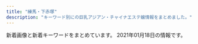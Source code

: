 ```yaml
---
title: "練馬・下赤塚"
description: "キーワード別にの巨乳アジアン・チャイナエステ嬢情報をまとめました。"
---
```


新着画像と新着キーワードをまとめています。
2021年01月18日の情報です。

<DmmAffiliateIns />
<KeywordTable
  shops={
    [
    {
        "station": "\u7df4\u99ac\u99c5\u5357\u53e3",
        "name": "\u3072\u307e\u308f\u308a",
        "url": "http://himawari.est-u.com/",
        "keywords": {
            "C": 7
        },
        "img_links": [
            "http://himawari.est-u.com/images/index_08.jpg",
            "http://himawari.est-u.com/staff/miyuki.jpg",
            "http://himawari.est-u.com/images/therpist.jpg",
            "http://himawari.est-u.com/staff/izumi.jpg",
            "http://himawari.est-u.com/images/index_02.jpg",
            "http://himawari.est-u.com/images/a1.jpg",
            "http://himawari.est-u.com/staff/yuki.jpg",
            "http://himawari.est-u.com/images/index_04.jpg",
            "http://himawari.est-u.com/images/index2_08.jpg",
            "http://himawari.est-u.com/images/a2.jpg",
            "http://himawari.est-u.com/images/index_10.jpg",
            "http://himawari.est-u.com/staff/sakura.jpg",
            "http://himawari.est-u.com/staff/umi.jpg",
            "http://himawari.est-u.com/staff/asuka.jpg",
            "http://himawari.est-u.com/staff/nami.jpg",
            "http://himawari.est-u.com/staff/eri.jpg",
            "http://himawari.est-u.com/images/down.jpg"
        ]
    },
    {
        "img_links": [
            "http://c-sakura.work/images/sisu.png",
            "http://c-sakura.work/images/3.jpg",
            "http://c-sakura.work/img/yuri1.jpg",
            "http://c-sakura.work/images/mobile.jpg",
            "http://c-sakura.work/images/news.png",
            "http://c-sakura.work/images/1.jpg",
            "http://c-sakura.work/images/info.png",
            "http://c-sakura.work/img/yuyu1.jpg",
            "http://c-sakura.work/images/interior_t.jpg",
            "http://c-sakura.work/images/2.jpg",
            "http://c-sakura.work/images/staff_t.jpg",
            "http://c-sakura.work/images/int2.png",
            "http://c-sakura.work/images/int1.png",
            "http://c-sakura.work/img/ami1.jpg",
            "http://c-sakura.work/images/head.jpg",
            "http://c-sakura.work/images/tel.jpg",
            "http://c-sakura.work/images/sys1.png"
        ],
        "name": "\u9577\u4e45*\u3061\u3087\u3046\u304d\u3085\u3046",
        "station": "\u4e0b\u8d64\u585a\u99c5\u5317\u53e3",
        "url": "http://c-sakura.work/",
        "keywords": {}
    },
    {
        "station": "\u7df4\u99ac\u99c5\u5357\u53e3",
        "url": "http://www.nerima-rose.com/",
        "img_links": [
            "http://www.nerima-rose.com/images/index-rosa_04.jpg",
            "http://www.nerima-rose.com/images/rosa-sys_04.jpg",
            "http://www.nerima-rose.com/images/rosa-pindao_07.jpg",
            "http://www.nerima-rose.com/images/aroma/r1.jpg",
            "http://www.nerima-rose.com/images/aroma/r3.jpg",
            "http://www.nerima-rose.com/images/rosa-sys_09a.jpg",
            "http://www.nerima-rose.com/cgi-bin/topics/img/16-1.jpg",
            "http://www.nerima-rose.com/images/images/sys2018_06.jpg",
            "http://www.nerima-rose.com/images/staff/17/2/kina.jpg",
            "http://www.nerima-rose.com/images/staff/16/misaki2.jpg",
            "http://www.nerima-rose.com/images/shop/4/s1.jpg",
            "http://www.nerima-rose.com/images/shop/11.jpg",
            "http://www.nerima-rose.com/images/staff/17/2/nana.png",
            "http://www.nerima-rose.com/images/staff/16/kaori2.jpg",
            "http://www.nerima-rose.com/images/index-rosa_02.jpg",
            "http://www.nerima-rose.com/images/shop/h1.jpg",
            "http://www.nerima-rose.com/images/nav/nav-acc.jpg",
            "http://www.nerima-rose.com/images/sys3.jpg",
            "http://www.nerima-rose.com/images/aroma/r2.jpg",
            "http://www.nerima-rose.com/images/staff/17/riri.jpg",
            "http://www.nerima-rose.com/images/staff/16/aya2.jpg",
            "http://www.nerima-rose.com/images/images/sys2018_03.jpg",
            "http://www.nerima-rose.com/images/nav/nav-rec.jpg",
            "http://www.nerima-rose.com/images/shop/3/sh1.jpg",
            "http://www.nerima-rose.com/images/rosa-pindao_09.jpg",
            "http://www.nerima-rose.com/images/staff/17/2/ena.jpg",
            "http://www.nerima-rose.com/images/index-rosa_09.jpg"
        ],
        "name": "ROSE",
        "keywords": {
            "C": 8
        }
    },
    {
        "keywords": {
            "D": 20,
            "85": 10,
            "86": 10,
            "C": 11
        },
        "url": "https://kachofugetsu.ests.jp/",
        "img_links": [
            "https://kachofugetsu.ests.jp/images/top.jpg",
            "https://kachofugetsu.ests.jp/photos/sites/18/2021/01/2021011210015951.jpg",
            "https://kachofugetsu.ests.jp/images/footer.jpg",
            "https://kachofugetsu.ests.jp/images/link_nav01.jpg",
            "https://kachofugetsu.ests.jp/photos/sites/18/2021/01/2021011210020045.jpg",
            "https://kachofugetsu.ests.jp/photos/sites/18/2021/01/2021011210020128.jpg",
            "https://kachofugetsu.ests.jp/images/tit_news.png",
            "https://kachofugetsu.ests.jp/images/link_nav06.jpg",
            "https://kachofugetsu.ests.jp/photos/sites/18/2021/01/2021011210015989.jpg",
            "https://kachofugetsu.ests.jp/images/tit_staff.jpg",
            "https://kachofugetsu.ests.jp/images/link_nav02.jpg",
            "https://kachofugetsu.ests.jp/images/room2.jpg",
            "https://kachofugetsu.ests.jp/images/link_nav03.jpg",
            "https://kachofugetsu.ests.jp/images/link_nav04.jpg",
            "https://kachofugetsu.ests.jp/images/room4.jpg",
            "https://kachofugetsu.ests.jp/images/link_nav05.jpg",
            "https://kachofugetsu.ests.jp/images/room3.jpg",
            "https://kachofugetsu.ests.jp/images/room1.jpg"
        ],
        "name": "\u82b1\u9ce5\u98a8\u6708",
        "station": "\u6210\u5897\u99c5"
    },
    {
        "img_links": [
            "http://www.es-kou.link/images/b1.jpg",
            "http://www.es-kou.link/images/1.jpg",
            "http://www.es-kou.link/images/2.jpg",
            "http://www.es-kou.link/images/sys1.jpg",
            "http://www.es-kou.link/images/head.jpg",
            "http://www.es-kou.link/images/mobile.jpg",
            "http://www.es-kou.link/images/interior_t.jpg",
            "http://www.es-kou.link/images/b2.jpg",
            "http://www.es-kou.link/img/mimi1.jpg",
            "http://www.es-kou.link/images/staff_t.jpg",
            "http://www.es-kou.link/images/3.jpg",
            "http://www.es-kou.link/images/sys3.png",
            "http://www.es-kou.link/images/sys2.jpg",
            "http://www.es-kou.link/img/satomi1.jpg",
            "http://www.es-kou.link/images/int1.png",
            "http://www.es-kou.link/images/news.jpg",
            "http://www.es-kou.link/images/int2.png",
            "http://www.es-kou.link/images/s1.png",
            "http://www.es-kou.link/images/info.png",
            "http://www.es-kou.link/img/nana1.jpg"
        ],
        "name": "\u7d05\u6708",
        "station": "\u4e0b\u8d64\u585a\u99c5\u5317\u53e3",
        "url": "http://www.es-kou.link/",
        "keywords": {}
    },
    {
        "url": "http://www.sugatabi.mesthe.com/",
        "keywords": {
            "85": 1,
            "84": 1,
            "87": 4,
            "D": 7,
            "C": 2,
            "86": 3
        },
        "station": "\u3068\u304d\u308f\u53f0\u99c5\u5357\u53e3",
        "img_links": [
            "http://www.sugatabi.mesthe.com/files/004-02.jpg",
            "http://www.sugatabi.mesthe.com/files/009-02.jpg",
            "http://www.sugatabi.mesthe.com/images/bj3.png",
            "http://www.sugatabi.mesthe.com/files/009.jpg",
            "http://www.sugatabi.mesthe.com/files/001.jpg",
            "http://www.sugatabi.mesthe.com/files/002.jpg",
            "http://www.sugatabi.mesthe.com/images/girl-z1.jpg",
            "http://www.sugatabi.mesthe.com/images/shop/shop04.jpg",
            "http://www.sugatabi.mesthe.com/files/001-02.jpg",
            "http://www.sugatabi.mesthe.com/files/004.jpg",
            "http://www.sugatabi.mesthe.com/images/shop/shop03.jpg",
            "http://www.sugatabi.mesthe.com/images/staff_line.png",
            "http://www.sugatabi.mesthe.com/files/005-02.jpg",
            "http://www.sugatabi.mesthe.com/images/mobile.jpg",
            "http://www.sugatabi.mesthe.com/files/002-02.jpg",
            "http://www.sugatabi.mesthe.com/images/link_line.png",
            "http://www.sugatabi.mesthe.com/images/shop/shop02.jpg",
            "http://www.sugatabi.mesthe.com/files/006-02.jpg",
            "http://www.sugatabi.mesthe.com/images/top_sche.png",
            "http://www.sugatabi.mesthe.com/images/shop/shop01.jpg",
            "http://www.sugatabi.mesthe.com/files/010-02.jpg",
            "http://www.sugatabi.mesthe.com/files/003.jpg",
            "http://www.sugatabi.mesthe.com/images/top.jpg",
            "http://www.sugatabi.mesthe.com/files/005.jpg",
            "http://www.sugatabi.mesthe.com/images/girl-z2.jpg",
            "http://www.sugatabi.mesthe.com/files/006.jpg",
            "http://www.sugatabi.mesthe.com/files/008.jpg",
            "http://www.sugatabi.mesthe.com/files/003-02.jpg",
            "http://www.sugatabi.mesthe.com/files/008-02.jpg",
            "http://www.sugatabi.mesthe.com/files/010.jpg"
        ],
        "name": "\u59ff\u7f8e"
    },
    {
        "name": "\u6696\u5fc3",
        "url": "http://www.hi-msg.com/dansin/",
        "station": "\u3068\u304d\u308f\u53f0\u99c5\u5357\u53e3",
        "img_links": [
            "http://www.hi-msg.com/dansin/images/p-5.jpg",
            "http://www.hi-msg.com/dansin/images/p-4.jpg",
            "http://www.hi-msg.com/dansin/images/p-1.jpg",
            "http://www.hi-msg.com/dansin/images/p-7.jpg",
            "http://www.hi-msg.com/dansin/images/s_pick.jpg",
            "http://www.hi-msg.com/dansin/images/s_news.jpg",
            "http://www.hi-msg.com/dansin/images/s_face.jpg",
            "http://www.hi-msg.com/dansin/images/end1.jpg",
            "http://www.hi-msg.com/dansin/images/p-2-1.jpg",
            "http://www.hi-msg.com/dansin/images/1.jpg",
            "http://www.hi-msg.com/dansin/images/p-4-1.jpg",
            "http://www.hi-msg.com/dansin/images/nav.jpg",
            "http://www.hi-msg.com/dansin/images/s_info.jpg",
            "http://www.hi-msg.com/dansin/images/p-6-1.jpg",
            "http://www.hi-msg.com/dansin/images/p-8.jpg",
            "http://www.hi-msg.com/dansin/images/p-2.jpg",
            "http://www.hi-msg.com/dansin/images/mobile.jpg",
            "http://www.hi-msg.com/dansin/images/p-1-1.jpg",
            "http://www.hi-msg.com/dansin/images/p-6.jpg",
            "http://www.hi-msg.com/dansin/images/top.jpg",
            "http://www.hi-msg.com/dansin/images/p-5-1.jpg",
            "http://www.hi-msg.com/dansin/images/top1.jpg"
        ],
        "keywords": {}
    },
    {
        "url": "http://mannmaru.xyz/",
        "station": "\u6210\u5897\u99c5\u5317\u53e3",
        "img_links": [
            "http://mannmaru.xyz/uploads/201020/1-2010200TG3423.jpg",
            "http://mannmaru.xyz/style/images/room1.jpg",
            "http://mannmaru.xyz/style/images/girl-z2.jpg",
            "http://mannmaru.xyz/uploads/201111/1-201111132535H6.jpg",
            "http://mannmaru.xyz/uploads/201130/1-20113009352G24.jpg",
            "http://mannmaru.xyz/style/images/top.png",
            "http://mannmaru.xyz/uploads/201028/1-20102Q24R2Y7.jpg",
            "http://mannmaru.xyz/uploads/201106/1-201106163411121.jpg",
            "http://mannmaru.xyz/uploads/201028/1-20102Q24PXb.jpg",
            "http://mannmaru.xyz/uploads/201214/1-201214140544N0.jpg",
            "http://mannmaru.xyz/uploads/201112/1-2011120U33N31.jpg",
            "http://mannmaru.xyz/uploads/201111/1-2011111325441M.jpg",
            "http://mannmaru.xyz/uploads/210118/1-21011P9140L03.jpg",
            "http://mannmaru.xyz/uploads/201006/1-201006104306102.jpg",
            "http://mannmaru.xyz/uploads/210118/1-21011P913545J.jpg",
            "http://mannmaru.xyz/uploads/201020/1-2010200T649248.jpg",
            "http://mannmaru.xyz/style/images/girl-z1.jpg",
            "http://mannmaru.xyz/uploads/201130/1-20113009355I62.jpg",
            "http://mannmaru.xyz/style/images/staff_line.png",
            "http://mannmaru.xyz/uploads/201020/1-2010200TF4347.jpg",
            "http://mannmaru.xyz/uploads/201212/1-201212152243942.jpg",
            "http://mannmaru.xyz/plus/images/room5.jpg",
            "http://mannmaru.xyz/style/images/mobile.jpg",
            "http://mannmaru.xyz/uploads/200930/1-200930092325118.jpg",
            "http://mannmaru.xyz/uploads/201214/1-201214140532633.jpg",
            "http://mannmaru.xyz/uploads/201106/1-201106163420503.jpg",
            "http://mannmaru.xyz/uploads/201026/1-201026095440P8.jpg",
            "http://mannmaru.xyz/uploads/201028/1-20102Q24S0942.jpg",
            "http://mannmaru.xyz/uploads/200908/1-200ZQ304213L.jpg",
            "http://mannmaru.xyz/style/images/room2.jpg",
            "http://mannmaru.xyz/style/images/room4.jpg",
            "http://mannmaru.xyz/uploads/200930/1-20093009233O42.jpg",
            "http://mannmaru.xyz/uploads/210115/1-2101151H414522.jpg",
            "http://mannmaru.xyz/uploads/201214/1-2012141405532C.jpg",
            "http://mannmaru.xyz/uploads/201130/1-20113009354V96.jpg",
            "http://mannmaru.xyz/uploads/201111/1-201111132553140.jpg",
            "http://mannmaru.xyz/uploads/201006/1-201006104323245.jpg",
            "http://mannmaru.xyz/style/images/end.jpg",
            "http://mannmaru.xyz/uploads/210118/1-21011P91210456.jpg",
            "http://mannmaru.xyz/uploads/210105/1-210105124QM16.jpg",
            "http://mannmaru.xyz/uploads/201112/1-2011120U259211.jpg",
            "http://mannmaru.xyz/uploads/201106/1-2011061633492c.jpg",
            "http://mannmaru.xyz/uploads/200908/1-200ZQ30412239.jpg",
            "http://mannmaru.xyz/uploads/210105/1-210105124S0643.jpg",
            "http://mannmaru.xyz/uploads/201226/1-20122616061Aa.jpg",
            "http://mannmaru.xyz/uploads/200829/1-200R913195W14.jpg",
            "http://mannmaru.xyz/uploads/210105/1-210105124T2148.jpg",
            "http://mannmaru.xyz/style/images/dt.jpg",
            "http://mannmaru.xyz/uploads/200808/1-200PQ35300X8.jpg",
            "http://mannmaru.xyz/uploads/200912/1-200912152551K9.jpg",
            "http://mannmaru.xyz/style/images/room3.jpg",
            "http://mannmaru.xyz/uploads/201112/1-2011120U32Q21.jpg",
            "http://mannmaru.xyz/style/images/bj3.png",
            "http://mannmaru.xyz/uploads/201006/1-201006104331a4.jpg",
            "http://mannmaru.xyz/uploads/200908/1-200ZQ30400545.jpg",
            "http://mannmaru.xyz/uploads/201010/1-2010101A4532c.jpg",
            "http://mannmaru.xyz/uploads/200930/1-200930092346129.jpg"
        ],
        "name": "\u5348\u5f8c\u306e\u591c",
        "keywords": {
            "94": 1,
            "88": 1,
            "C": 26,
            "86": 18,
            "G": 1,
            "D": 18,
            "E": 1
        }
    },
    {
        "station": "\u7df4\u99ac\u99c5",
        "img_links": [
            "http://amaen.rankuens.com/css/staff/naiyo02.png",
            "http://amaen.rankuens.com/css/staff/naiyo01.png",
            "http://amaen.rankuens.com/css/left.png",
            "http://amaen.rankuens.com/css/nav/nav06.png",
            "http://amaen.rankuens.com/css/nav/nav05.png",
            "http://amaen.rankuens.com/css/staff/staff-03.jpg",
            "http://amaen.rankuens.com/css/staff/staff-001.jpg",
            "http://amaen.rankuens.com/css/top01.jpg",
            "http://amaen.rankuens.com/css/head.jpg",
            "http://amaen.rankuens.com/css/nav/nav04.png",
            "http://amaen.rankuens.com/css/nav/nav02.png",
            "http://amaen.rankuens.com/css/staff/staff-04.jpg",
            "http://amaen.rankuens.com/css/top04.jpg",
            "http://amaen.rankuens.com/css/nav/nav03.png",
            "http://amaen.rankuens.com/css/staff/staff-002.jpg",
            "http://amaen.rankuens.com/css/nav/nav01.png",
            "http://amaen.rankuens.com/css/right.png",
            "http://amaen.rankuens.com/css/top02.jpg"
        ],
        "name": "\u7518\u3048\u3093\u574a",
        "keywords": {
            "89": 3,
            "D": 1,
            "87": 1,
            "C": 1
        },
        "url": "http://amaen.rankuens.com/"
    },
    {
        "station": "\u7df4\u99ac\u99c5\u5317\u53e3",
        "name": "\u6708\u306e\u604b",
        "keywords": {
            "C": 7
        },
        "url": "http://moonlove.est-u.com/",
        "img_links": [
            "http://moonlove.est-u.com/images/index_14.jpg",
            "http://moonlove.est-u.com/images/index_04.jpg",
            "http://moonlove.est-u.com/images/s3.jpg",
            "http://moonlove.est-u.com/staff/ayumi.jpg",
            "http://moonlove.est-u.com/images/s4.jpg",
            "http://moonlove.est-u.com/images/index1_06.jpg",
            "http://moonlove.est-u.com/images/index_08.jpg",
            "http://moonlove.est-u.com/images/index_05.jpg",
            "http://moonlove.est-u.com/images/index_17.jpg",
            "http://moonlove.est-u.com/images/index_19.jpg",
            "http://moonlove.est-u.com/images/index_15.jpg",
            "http://moonlove.est-u.com/images/s8.jpg",
            "http://moonlove.est-u.com/images/s5.jpg",
            "http://moonlove.est-u.com/staff/nami.jpg",
            "http://moonlove.est-u.com/staff/kaori.jpg",
            "http://moonlove.est-u.com/images/index_07.jpg",
            "http://moonlove.est-u.com/images/index2_06.jpg",
            "http://moonlove.est-u.com/images/staff_09.jpg",
            "http://moonlove.est-u.com/staff/sakura.jpg",
            "http://moonlove.est-u.com/images/index_10.jpg",
            "http://moonlove.est-u.com/images/index_12.jpg",
            "http://moonlove.est-u.com/images/icon_000.jpg",
            "http://moonlove.est-u.com/images/index3_06.jpg",
            "http://moonlove.est-u.com/images/index_13.jpg",
            "http://moonlove.est-u.com/images/s6.jpg",
            "http://moonlove.est-u.com/images/index_02.jpg",
            "http://moonlove.est-u.com/images/index_16.jpg",
            "http://moonlove.est-u.com/staff/miki.jpg",
            "http://moonlove.est-u.com/images/s1.jpg"
        ]
    },
    {
        "name": "\u30b9\u30a6\u30a3\u30fc\u30c8",
        "station": "\u4e2d\u6751\u6a4b\u99c5\u5357\u53e3",
        "url": "http://www.es-yas.click/",
        "keywords": {},
        "img_links": [
            "http://www.es-yas.click/images/1.jpg",
            "http://www.es-yas.click/images/int2.png",
            "http://www.es-yas.click/images/int1.png",
            "http://www.es-yas.click/images/s1.png",
            "http://www.es-yas.click/images/mobile.jpg",
            "http://www.es-yas.click/images/sys2.png",
            "http://www.es-yas.click/img/sayuri1.jpg",
            "http://www.es-yas.click/images/tel.jpg",
            "http://www.es-yas.click/img/risa1.jpg",
            "http://www.es-yas.click/img/aya1.jpg",
            "http://www.es-yas.click/images/2.jpg",
            "http://www.es-yas.click/images/3.jpg",
            "http://www.es-yas.click/images/ac1.png",
            "http://www.es-yas.click/images/news.jpg",
            "http://www.es-yas.click/images/newface.png",
            "http://www.es-yas.click/images/interior_t.jpg",
            "http://www.es-yas.click/images/sirase.jpg",
            "http://www.es-yas.click/images/info.png",
            "http://www.es-yas.click/images/staff_t.jpg",
            "http://www.es-yas.click/images/sys1.png",
            "http://www.es-yas.click/images/head.jpg"
        ]
    },
    {
        "station": "\u8981\u753a\u99c55\u756a\u51fa\u53e3",
        "img_links": [
            "http://midori-massage.work/img/ss48.jpg",
            "http://midori-massage.work/img/ss19.jpg",
            "http://midori-massage.work/img/ss44.jpg",
            "http://midori-massage.work/img/ss47.jpg",
            "http://midori-massage.work/img/ss14.jpg",
            "http://midori-massage.work/img/ss7.jpg",
            "http://midori-massage.work/img/a1.jpg",
            "http://midori-massage.work/img/ss55.jpg",
            "http://midori-massage.work/img/ss37.jpg",
            "http://midori-massage.work/img/ss5.jpg",
            "http://midori-massage.work/img/s50.png",
            "http://midori-massage.work/img/ss8.jpg",
            "http://midori-massage.work/img/s49.png",
            "http://midori-massage.work/img/ss28.jpg",
            "http://midori-massage.work/img/s55.png",
            "http://midori-massage.work/img/st57.jpg",
            "http://midori-massage.work/img/ss36.jpg",
            "http://midori-massage.work/img/ss41.jpg",
            "http://midori-massage.work/img/mo.png",
            "http://midori-massage.work/img/st49.jpg",
            "http://midori-massage.work/img/ss9.jpg",
            "http://midori-massage.work/img/ss16.jpg",
            "http://midori-massage.work/img/ss49.jpg",
            "http://midori-massage.work/img/ss46.jpg",
            "http://midori-massage.work/img/ss21.jpg",
            "http://midori-massage.work/img/ss18.jpg",
            "http://midori-massage.work/img/ss1.jpg",
            "http://midori-massage.work/img/ss50.jpg",
            "http://midori-massage.work/img/fla-2.jpg",
            "http://midori-massage.work/img/st56.jpg",
            "http://midori-massage.work/img/ss2.jpg",
            "http://midori-massage.work/img/s53.png",
            "http://midori-massage.work/img/st54.jpg",
            "http://midori-massage.work/img/ss54.jpg",
            "http://midori-massage.work/img/st50.jpg",
            "http://midori-massage.work/img/st55.jpg",
            "http://midori-massage.work/img/st47.jpg",
            "http://midori-massage.work/img/ss34.jpg",
            "http://midori-massage.work/img/ss30.jpg",
            "http://midori-massage.work/img/ss57.jpg",
            "http://midori-massage.work/img/s47.png",
            "http://midori-massage.work/img/ss38.jpg",
            "http://midori-massage.work/img/ss31.jpg",
            "http://midori-massage.work/img/ss33.jpg",
            "http://midori-massage.work/img/s52.png",
            "http://midori-massage.work/img/ss13.jpg",
            "http://midori-massage.work/img/ss15.jpg",
            "http://midori-massage.work/img/st53.jpg",
            "http://midori-massage.work/img/a2.jpg",
            "http://midori-massage.work/img/ss20.jpg",
            "http://midori-massage.work/img/ss22.jpg",
            "http://midori-massage.work/img/st52.jpg",
            "http://midori-massage.work/img/ss40.jpg",
            "http://midori-massage.work/img/ss24.jpg",
            "http://midori-massage.work/img/s56.png",
            "http://midori-massage.work/img/ss10.jpg",
            "http://midori-massage.work/img/ss53.jpg",
            "http://midori-massage.work/img/ss6.jpg",
            "http://midori-massage.work/img/ss29.jpg",
            "http://midori-massage.work/img/ss32.jpg",
            "http://midori-massage.work/img/ss42.jpg",
            "http://midori-massage.work/img/s54.png",
            "http://midori-massage.work/img/ss52.jpg",
            "http://midori-massage.work/img/ss39.jpg",
            "http://midori-massage.work/img/st056.jpg",
            "http://midori-massage.work/img/ss25.jpg",
            "http://midori-massage.work/img/ss4.jpg",
            "http://midori-massage.work/img/ss3.jpg",
            "http://midori-massage.work/img/a3.jpg",
            "http://midori-massage.work/img/ss45.jpg",
            "http://midori-massage.work/img/ss12.jpg",
            "http://midori-massage.work/img/ss35.jpg",
            "http://midori-massage.work/img/ss56.jpg",
            "http://midori-massage.work/img/ss17.jpg",
            "http://midori-massage.work/img/ss26.jpg",
            "http://midori-massage.work/img/s57.png",
            "http://midori-massage.work/img/ss23.jpg",
            "http://midori-massage.work/img/ss51.jpg",
            "http://midori-massage.work/img/botton.jpg",
            "http://midori-massage.work/img/ss43.jpg",
            "http://midori-massage.work/img/fla-1.jpg"
        ],
        "url": "http://midori-massage.work/",
        "keywords": {
            "87": 5,
            "88": 3,
            "D": 2,
            "E": 5,
            "C": 16,
            "89": 1,
            "F": 2
        },
        "name": "\u7dd1"
    },
    {
        "keywords": {
            "85": 8,
            "D": 12,
            "88": 4
        },
        "station": "\u5927\u6cc9\u5b66\u5712\u99c5\u5317\u53e3",
        "url": "http://siesta.ests.jp/",
        "name": "\u30b7\u30a8\u30b9\u30bf",
        "img_links": [
            "http://siesta.ests.jp/photos/sites/39/2021/01/2021011116333321.jpg",
            "http://siesta.ests.jp/images/s-staff.jpg",
            "http://siesta.ests.jp/images/mobile1.jpg",
            "http://siesta.ests.jp/images/info.jpg",
            "http://siesta.ests.jp/images/acc1.jpg",
            "http://siesta.ests.jp/images/mobile.jpg",
            "http://siesta.ests.jp/images/acc2.jpg",
            "http://siesta.ests.jp/photos/sites/39/2021/01/2021011116333493.jpg",
            "http://siesta.ests.jp/images/s-recriut.jpg",
            "http://siesta.ests.jp/images/acc3.jpg",
            "http://siesta.ests.jp/photos/sites/39/2021/01/2021011116333298.jpg",
            "http://siesta.ests.jp/images/top.png",
            "http://siesta.ests.jp/images/news.jpg",
            "http://siesta.ests.jp/images/pick.jpg",
            "http://siesta.ests.jp/images/acc4.jpg"
        ]
    },
    {
        "keywords": {},
        "img_links": [
            "https://static.wixstatic.com/media/56292f_4d626237c2cd4806b0251dae4554758e.jpg",
            "https://static.wixstatic.com/media/56292f_3dc196c69ac04338b46a28f7dc0f4df2.jpg",
            "https://static.wixstatic.com/media/73ea4e_73ca4971bac34776a53c8b09526abe0d~mv2.jpg",
            "https://static.wixstatic.com/media/73ea4e_4f276738c0354f93b87840e2d55be62b~mv2.png"
        ],
        "name": "\u697d\u3005",
        "station": "\u65b0\u685c\u53f0\u99c5",
        "url": "https://1270791003.wixsite.com/mysite/"
    },
    {
        "keywords": {
            "C": 13
        },
        "img_links": [
            "http://www.e-rakuraku.info/images/sr.png",
            "http://www.e-rakuraku.info/images/g3.jpg",
            "http://www.e-rakuraku.info/images/tel.png",
            "http://www.e-rakuraku.info/images/g0.jpg",
            "http://www.e-rakuraku.info/images/huiyuan.png",
            "http://www.e-rakuraku.info/images/newt.png",
            "http://www.e-rakuraku.info/images/mobile.png",
            "http://www.e-rakuraku.info/images/nei_03.jpg",
            "http://www.e-rakuraku.info/images/tite-gallery.png",
            "http://www.e-rakuraku.info/images/newfacet.png",
            "http://www.e-rakuraku.info/images/s1.png",
            "http://www.e-rakuraku.info/images/top.jpg",
            "http://www.e-rakuraku.info/images/tite-staff.png",
            "http://www.e-rakuraku.info/images/g4.jpg",
            "http://www.e-rakuraku.info/images/s2.png",
            "http://www.e-rakuraku.info/images/g1.jpg",
            "http://www.e-rakuraku.info/images/g2.jpg",
            "http://www.e-rakuraku.info/images/g5.jpg"
        ],
        "url": "http://www.e-rakuraku.info/",
        "name": "\u697d\u697d",
        "station": "\u4e2d\u6751\u6a4b\u99c5"
    },
    {
        "keywords": {},
        "img_links": [
            "http://www.hanaest.net/images/qj.png",
            "http://www.hanaest.net/images/ttl_staff.png",
            "http://www.hanaest.net/up/uploads/20170621202142mimi.jpg",
            "http://www.hanaest.net/images/r1.jpg",
            "http://www.hanaest.net/up/uploads/20171017081729nana.jpg",
            "http://www.hanaest.net/images/ttl_qj.png",
            "http://www.hanaest.net/images/r2.jpg",
            "http://www.hanaest.net/images/s2.jpg",
            "http://www.hanaest.net/up/uploads/20161128220158nao.jpg",
            "http://www.hanaest.net/images/header_bg.png",
            "http://www.hanaest.net/up/uploads/20171005214644212.jpg",
            "http://www.hanaest.net/images/news.png",
            "http://www.hanaest.net/images/ttl_price.png",
            "http://www.hanaest.net/up/uploads/20161009222712tomo.jpg"
        ],
        "station": "\u4e0b\u8d64\u585a\u99c5\u5317\u53e3",
        "name": "\u83ef\uff5e\u306f\u306a\uff5e",
        "url": "http://www.hanaest.net/"
    },
    {
        "url": "http://giuytor.xyz/",
        "name": "\u30d0\u30d3",
        "station": "\u7df4\u99ac\u99c5A1\u51fa\u53e3",
        "img_links": [
            "http://giuytor.xyz/uploads/201210/1-201210163253163.jpg",
            "http://giuytor.xyz/webstyle/line4.png",
            "http://giuytor.xyz/uploads/201026/1-2010261A409633.jpg",
            "http://giuytor.xyz/uploads/201027/1-20102G24336356.jpg",
            "http://giuytor.xyz/webstyle/sign.png",
            "http://giuytor.xyz/uploads/201027/1-20102G24422144.jpg",
            "http://giuytor.xyz/webstyle/line3.png",
            "http://giuytor.xyz/webstyle/sign(1).png",
            "http://giuytor.xyz/uploads/201027/1-20102G2423W16.jpg",
            "http://giuytor.xyz/webstyle/mobile_01.png",
            "http://giuytor.xyz/uploads/201112/1-20111210002S57.jpg",
            "http://giuytor.xyz/uploads/201027/1-20102G24150649.jpg",
            "http://giuytor.xyz/uploads/201026/1-201026164952248.jpg",
            "http://giuytor.xyz/uploads/201027/1-20102G24601461.jpg",
            "http://giuytor.xyz/webstyle/call.jpg",
            "http://giuytor.xyz/webstyle/line2.png",
            "http://giuytor.xyz/webstyle/call(1).jpg",
            "http://giuytor.xyz/webstyle/line5.png",
            "http://giuytor.xyz/webstyle/sign(2).png",
            "http://giuytor.xyz/uploads/201026/1-2010261A21I03.jpg",
            "http://giuytor.xyz/uploads/201027/1-20102G24525a5.jpg",
            "http://giuytor.xyz/uploads/201210/1-2012101602095L.jpg",
            "http://giuytor.xyz/webstyle/mobile_02.png",
            "http://giuytor.xyz/uploads/201030/1-201030101635910.jpg",
            "http://giuytor.xyz/webstyle/line1.png",
            "http://giuytor.xyz/webstyle/notice.png",
            "http://giuytor.xyz/webstyle/line6.png"
        ],
        "keywords": {
            "\u4e73": 6
        }
    },
    {
        "name": "\u30dd\u30f3\u30d5\u30fc",
        "img_links": [
            "http://ponfu-massage.work/img/st39.jpg",
            "http://ponfu-massage.work/img/acc5.jpg",
            "http://ponfu-massage.work/img/st41.jpg",
            "http://ponfu-massage.work/img/st35.jpg",
            "http://ponfu-massage.work/img/sta40.jpg",
            "http://ponfu-massage.work/img/st18.jpg",
            "http://ponfu-massage.work/img/s43.jpg",
            "http://ponfu-massage.work/img/st40.jpg",
            "http://ponfu-massage.work/img/st30.jpg",
            "http://ponfu-massage.work/img/st42.jpg",
            "http://ponfu-massage.work/img/st28.jpg",
            "http://ponfu-massage.work/img/s40.jpg",
            "http://ponfu-massage.work/img/st44.jpg",
            "http://ponfu-massage.work/img/sta28.jpg",
            "http://ponfu-massage.work/img/s30.jpg",
            "http://ponfu-massage.work/img/botton.jpg",
            "http://ponfu-massage.work/img/sta35.jpg",
            "http://ponfu-massage.work/img/acc10.jpg",
            "http://ponfu-massage.work/img/sta39.jpg",
            "http://ponfu-massage.work/img/s37.jpg",
            "http://ponfu-massage.work/img/s44.jpg",
            "http://ponfu-massage.work/img/s45.jpg",
            "http://ponfu-massage.work/img/sta45.jpg",
            "http://ponfu-massage.work/img/sta41.jpg",
            "http://ponfu-massage.work/img/sta38.jpg",
            "http://ponfu-massage.work/img/st43.jpg",
            "http://ponfu-massage.work/img/acc9.jpg",
            "http://ponfu-massage.work/img/acc2.jpg",
            "http://ponfu-massage.work/img/sta30.jpg",
            "http://ponfu-massage.work/img/acc6.jpg",
            "http://ponfu-massage.work/img/campian.jpg",
            "http://ponfu-massage.work/img/sta43.jpg",
            "http://ponfu-massage.work/img/st45.jpg",
            "http://ponfu-massage.work/img/s41.jpg",
            "http://ponfu-massage.work/img/acc3.jpg",
            "http://ponfu-massage.work/img/s38.jpg",
            "http://ponfu-massage.work/img/acc1.jpg",
            "http://ponfu-massage.work/img/sta42.jpg",
            "http://ponfu-massage.work/img/acc4.jpg",
            "http://ponfu-massage.work/img/st37.jpg",
            "http://ponfu-massage.work/img/st38.jpg",
            "http://ponfu-massage.work/img/s39.jpg",
            "http://ponfu-massage.work/img/acc8.jpg",
            "http://ponfu-massage.work/img/s42.jpg",
            "http://ponfu-massage.work/img/sta44.jpg",
            "http://ponfu-massage.work/img/sta37.jpg",
            "http://ponfu-massage.work/img/acc7.jpg"
        ],
        "station": "\u7df4\u99ac\u99c5\u897f\u53e3",
        "keywords": {
            "88": 4,
            "89": 1,
            "84": 1,
            "87": 4,
            "C": 22,
            "F": 1,
            "85": 3,
            "D": 10,
            "E": 1
        },
        "url": "http://ponfu-massage.work/"
    },
    {
        "img_links": [
            "http://c-ikoi.work/img/misaki1.jpg",
            "http://c-ikoi.work/images/int3.png",
            "http://c-ikoi.work/images/1.jpg",
            "http://c-ikoi.work/images/rec1.png",
            "http://c-ikoi.work/img/riri1.jpg",
            "http://c-ikoi.work/images/rec2.png",
            "http://c-ikoi.work/images/staff_t.jpg",
            "http://c-ikoi.work/images/sys2.jpg",
            "http://c-ikoi.work/images/concept.jpg",
            "http://c-ikoi.work/images/line.png",
            "http://c-ikoi.work/images/sys1.jpg",
            "http://c-ikoi.work/images/interior_t.jpg",
            "http://c-ikoi.work/images/head.jpg",
            "http://c-ikoi.work/images/mobile.jpg",
            "http://c-ikoi.work/img/yuna1.jpg",
            "http://c-ikoi.work/images/tel.jpg",
            "http://c-ikoi.work/images/4.jpg",
            "http://c-ikoi.work/images/int2.png",
            "http://c-ikoi.work/images/sys3.png",
            "http://c-ikoi.work/images/news.jpg",
            "http://c-ikoi.work/images/2.jpg",
            "http://c-ikoi.work/img/momo1.jpg",
            "http://c-ikoi.work/images/3.jpg",
            "http://c-ikoi.work/images/int1.png"
        ],
        "keywords": {},
        "url": "http://c-ikoi.work/",
        "station": "\u5927\u5c71\u99c5\u5357\u53e3",
        "name": "\u61a9"
    },
    {
        "station": "\u6771\u6b66\u7df4\u99ac\u99c5\u5317\u53e3",
        "name": "\u59eb\u306e\u3086\u3073\u3055\u304d",
        "img_links": [
            "http://nymphe-est.biz/images/no.png",
            "http://nymphe-est.biz/images/m4.png",
            "http://nymphe-est.biz/images/bur.jpg",
            "http://nymphe-est.biz/images/stat.jpg",
            "http://nymphe-est.biz/images/stal.jpg",
            "http://nymphe-est.biz/images/fla.jpg",
            "http://nymphe-est.biz/images/accl.jpg",
            "http://nymphe-est.biz/images/tit3.jpg",
            "http://nymphe-est.biz/images/top.png",
            "http://nymphe-est.biz/images/m5.png",
            "http://nymphe-est.biz/images/tit6.jpg",
            "http://nymphe-est.biz/images/spt.png",
            "http://nymphe-est.biz/images/tit5.jpg",
            "http://nymphe-est.biz/images/cg01.jpg",
            "http://nymphe-est.biz/images/m2.png",
            "http://nymphe-est.biz/images/cg02.jpg",
            "http://nymphe-est.biz/images/m3.png",
            "http://nymphe-est.biz/images/tit2.jpg",
            "http://nymphe-est.biz/images/cg03.jpg",
            "http://nymphe-est.biz/images/m6.png",
            "http://nymphe-est.biz/images/tit4.jpg",
            "http://nymphe-est.biz/images/m1.png",
            "http://nymphe-est.biz/images/tm.jpg",
            "http://nymphe-est.biz/images/bul.jpg"
        ],
        "url": "http://nymphe-est.biz/",
        "keywords": {
            "D": 2,
            "E": 1
        }
    },
    {
        "url": "http://sh-dafei.work/",
        "name": "\u5927\u5983",
        "keywords": {},
        "station": "\u7df4\u99ac\u99c5\u897f\u53e3",
        "img_links": [
            "http://sh-dafei.work/uploads/181214/1-1Q214154222511.jpg",
            "http://sh-dafei.work/templets/default/pc/picture/end1.jpg",
            "http://sh-dafei.work/templets/default/pc/picture/staffs.png",
            "http://sh-dafei.work/uploads/171031/1-1G0311G531445.jpg",
            "http://sh-dafei.work/templets/default/pc/picture/s_news.png",
            "http://sh-dafei.work/uploads/201002/1-201002144Z11V.jpg",
            "http://sh-dafei.work/uploads/181206/1-1Q2061253211D.jpg",
            "http://sh-dafei.work/uploads/181207/1-1Q20G35320X0.png",
            "http://sh-dafei.work/uploads/191115/1-191115132040J2.jpg",
            "http://sh-dafei.work/uploads/180227/1-1P22G40S5448.jpg",
            "http://sh-dafei.work/uploads/171031/1-1G0311G556445.jpg",
            "http://sh-dafei.work/uploads/181206/1-1Q206125154224.jpg",
            "http://sh-dafei.work/uploads/200117/1-20011G614144B.jpg",
            "http://sh-dafei.work/uploads/190924/1-1Z924151334121.jpg",
            "http://sh-dafei.work/uploads/180612/1-1P6121601061c.jpg",
            "http://sh-dafei.work/uploads/190329/1-1Z329151011c7.jpg",
            "http://sh-dafei.work/uploads/190130/1-1Z130162635508.jpg",
            "http://sh-dafei.work/templets/default/pc/picture/s_staff.png",
            "http://sh-dafei.work/templets/default/pc/picture/s_pick.png",
            "http://sh-dafei.work/uploads/171031/1-1G0311G344914.jpg",
            "http://sh-dafei.work/uploads/201113/1-20111314213cQ.jpg",
            "http://sh-dafei.work/uploads/171031/1-1G0311G4095M.jpg",
            "http://sh-dafei.work/templets/default/pc/picture/face.png",
            "http://sh-dafei.work/uploads/190301/1-1Z30116320A41.jpg",
            "http://sh-dafei.work/uploads/181207/1-1Q20G40K63R.jpg",
            "http://sh-dafei.work/uploads/190809/1-1ZP9125I01S.jpg",
            "http://sh-dafei.work/uploads/181206/1-1Q2061250494E.jpg",
            "http://sh-dafei.work/uploads/180612/1-1P612160029349.jpg",
            "http://sh-dafei.work/uploads/171031/1-1G0311G505933.jpg",
            "http://sh-dafei.work/uploads/allimg/180612/1-1P612160305350.jpg",
            "http://sh-dafei.work/uploads/200612/1-200612154534W8.jpg",
            "http://sh-dafei.work/uploads/181206/1-1Q2061249563O.jpg"
        ]
    },
    {
        "url": "http://anzu.abnavi.info/",
        "keywords": {
            "85": 3,
            "C": 17,
            "86": 3,
            "83": 1,
            "E": 2,
            "D": 8,
            "87": 3
        },
        "name": "\u59eb",
        "station": "\u6210\u5897\u99c5",
        "img_links": [
            "http://anzu.abnavi.info/photos/sites/35/2020/10/2020103007061436.jpg",
            "http://anzu.abnavi.info/photos/sites/35/2020/11/2020110503074285.jpg",
            "http://anzu.abnavi.info/photos/sites/35/2020/11/2020110503074787.jpg",
            "http://anzu.abnavi.info/images/news_bj3.jpg",
            "http://anzu.abnavi.info/photos/sites/35/2020/11/2020111105580517.jpg",
            "http://anzu.abnavi.info/photos/sites/35/2021/01/2021010706402780.jpg",
            "http://anzu.abnavi.info/images/end.png",
            "http://anzu.abnavi.info/photos/sites/35/2020/10/2020103006583042.jpg",
            "http://anzu.abnavi.info/images/nbj1.jpg",
            "http://anzu.abnavi.info/photos/sites/35/2020/11/2020111701471610.jpg",
            "http://anzu.abnavi.info/images/nbj3.jpg",
            "http://anzu.abnavi.info/images/s_news.png",
            "http://anzu.abnavi.info/images/room4.jpg",
            "http://anzu.abnavi.info/images/mobile.jpg",
            "http://anzu.abnavi.info/photos/sites/35/2020/11/2020111701471573.jpg",
            "http://anzu.abnavi.info/images/room2.jpg",
            "http://anzu.abnavi.info/images/room3.jpg",
            "http://anzu.abnavi.info/photos/sites/35/2020/10/2020103006583225.jpg",
            "http://anzu.abnavi.info/images/room1.jpg",
            "http://anzu.abnavi.info/images/top.jpg",
            "http://anzu.abnavi.info/photos/sites/35/2020/10/2020103006583191.jpg",
            "http://anzu.abnavi.info/images/s_staff.jpg",
            "http://anzu.abnavi.info/photos/sites/35/2020/10/2020103006583256.jpg"
        ]
    },
    {
        "keywords": {},
        "name": "\u8776",
        "station": "\u4e0a\u677f\u6a4b\u99c5\u5317\u53e3",
        "img_links": [
            "http://www.relaxes.info/images/ttl_staff.png",
            "http://www.relaxes.info/up/uploads/2017071800271212.jpg",
            "http://www.relaxes.info/images/ttl_qj.png",
            "http://www.relaxes.info/up/uploads/20180315212810me.jpg",
            "http://www.relaxes.info/images/rec.png",
            "http://www.relaxes.info/images/ttl_price.png",
            "http://www.relaxes.info/up/uploads/20201028211704mm.jpg",
            "http://www.relaxes.info/images/t1.png",
            "http://www.relaxes.info/images/info.jpg",
            "http://www.relaxes.info/images/header_bg.png",
            "http://www.relaxes.info/images/t2.png",
            "http://www.relaxes.info/images/s1.png",
            "http://www.relaxes.info/images/price.jpg"
        ],
        "url": "http://www.relaxes.info/"
    },
    {
        "name": "\u3064\u307c\u307f",
        "url": "https://salasa.tokyo/",
        "img_links": [
            "https://salasa.tokyo/wp-content/themes/este/img/top-img02.png",
            "https://salasa.tokyo/wp-content/themes/este/img/top-img01.png",
            "https://salasa.tokyo/wp-content/themes/este/img/tel_header.png",
            "https://salasa.tokyo/wp-content/themes/este/img/top-img01b.png",
            "https://salasa.tokyo/wp-content/themes/este/img/top-img01a.png",
            "https://salasa.tokyo/wp-content/themes/este/img/top-img021.png",
            "https://salasa.tokyo/wp-content/uploads/2020/02/41salasa.jpg",
            "https://salasa.tokyo/wp-content/themes/este/img/1.jpg",
            "https://salasa.tokyo/wp-content/themes/este/img/top-img04.png",
            "https://salasa.tokyo/wp-content/themes/este/img/top-img05.png",
            "https://salasa.tokyo/wp-content/themes/este/img/2.jpg",
            "https://salasa.tokyo/wp-content/uploads/2020/02/1salasa.jpg",
            "https://salasa.tokyo/wp-content/themes/este/img/3.jpg",
            "https://salasa.tokyo/wp-content/themes/este/img/call.png",
            "https://salasa.tokyo/wp-content/themes/este/img/tel_footer.png",
            "https://salasa.tokyo/wp-content/uploads/2020/02/32salasa.jpg",
            "https://salasa.tokyo/wp-content/uploads/2020/02/11salasa.jpg",
            "https://salasa.tokyo/wp-content/themes/este/img/4.jpg"
        ],
        "keywords": {
            "D": 7,
            "E": 8
        },
        "station": "\u7df4\u99ac\u99c5\u897f\u53e3"
    },
    {
        "station": "\u7df4\u99ac\u99c5\u897f\u53e3",
        "keywords": {
            "D": 4,
            "87": 1,
            "86": 3
        },
        "url": "http://www.seoul.esjp.info/",
        "img_links": [
            "http://www.seoul.esjp.info/img/main-top03.png",
            "http://www.seoul.esjp.info/img/change-001.png",
            "http://www.seoul.esjp.info/img/foot.png",
            "http://www.seoul.esjp.info/files/004.jpg",
            "http://www.seoul.esjp.info/img/nav-006.png",
            "http://www.seoul.esjp.info/img/main-top01.png",
            "http://www.seoul.esjp.info/img/change-002.png",
            "http://www.seoul.esjp.info/img/nav-001.png",
            "http://www.seoul.esjp.info/img/nav-004.png",
            "http://www.seoul.esjp.info/img/change-005.png",
            "http://www.seoul.esjp.info/files/015.jpg",
            "http://www.seoul.esjp.info/files/013.jpg",
            "http://www.seoul.esjp.info/files/005.jpg",
            "http://www.seoul.esjp.info/img/recuit.png",
            "http://www.seoul.esjp.info/img/nav-002.png",
            "http://www.seoul.esjp.info/img/head.png",
            "http://www.seoul.esjp.info/files/003.jpg",
            "http://www.seoul.esjp.info/img/change-006.png",
            "http://www.seoul.esjp.info/img/nav-005.png",
            "http://www.seoul.esjp.info/files/012.jpg",
            "http://www.seoul.esjp.info/img/change-004.png",
            "http://www.seoul.esjp.info/files/011.jpg",
            "http://www.seoul.esjp.info/img/nav-003.png",
            "http://www.seoul.esjp.info/files/010.jpg",
            "http://www.seoul.esjp.info/files/006.jpg",
            "http://www.seoul.esjp.info/files/007.jpg",
            "http://www.seoul.esjp.info/img/change-003.png",
            "http://www.seoul.esjp.info/files/001.jpg",
            "http://www.seoul.esjp.info/files/008.jpg"
        ],
        "name": "\u7652\u3057\u306e\u90e8\u5c4b"
    },
    {
        "url": "http://aroma-p.info/",
        "station": "\u77f3\u795e\u4e95\u516c\u5712\u99c5\u5357\u53e3",
        "keywords": {
            "D": 10,
            "C": 4,
            "E": 6
        },
        "img_links": [
            "http://aroma-p.info/wp/wp-content/uploads/2018/06/hiusasalklksaa.jpg",
            "http://aroma-p.info/wp/wp-content/themes/Butterfly2_ver_1_3/images/call.png",
            "http://aroma-p.info/wp/wp-content/uploads/2020/11/iouyghsa.jpg",
            "http://aroma-p.info/wp/wp-content/themes/Butterfly2_ver_1_3/images/room/5.jpg",
            "http://aroma-p.info/wp/wp-content/uploads/2020/07/aws4e5drft1.jpg",
            "http://aroma-p.info/wp/wp-content/uploads/2019/07/faytusgiahojpk.jpg",
            "http://aroma-p.info/wp/wp-content/uploads/2019/07/darstyfauya.jpg",
            "http://aroma-p.info/wp/wp-content/uploads/2019/11/asashiojpka.jpg",
            "http://aroma-p.info/wp/wp-content/themes/Butterfly2_ver_1_3/images/room/2.jpg",
            "http://aroma-p.info/wp/wp-content/themes/Butterfly2_ver_1_3/images/room/6.jpg",
            "http://aroma-p.info/wp/wp-content/themes/Butterfly2_ver_1_3/event/top-img09.png",
            "http://aroma-p.info/wp/wp-content/themes/Butterfly2_ver_1_3/images/room/3.jpg",
            "http://aroma-p.info/wp/wp-content/uploads/2020/09/78654a1.jpg",
            "http://aroma-p.info/wp/wp-content/uploads/2019/12/sayugihojka.jpg",
            "http://aroma-p.info/wp/wp-content/themes/Butterfly2_ver_1_3/images/room/4.jpg",
            "http://aroma-p.info/wp/wp-content/uploads/2020/10/198765rsa.jpg",
            "http://aroma-p.info/wp/wp-content/themes/Butterfly2_ver_1_3/images/tel.png",
            "http://aroma-p.info/wp/wp-content/themes/Butterfly2_ver_1_3/images/room/1.jpg",
            "http://aroma-p.info/wp/wp-content/themes/Butterfly2_ver_1_3/event/top-img01.png",
            "http://aroma-p.info/wp/wp-content/uploads/2019/01/hsiaojilakla.jpg",
            "http://aroma-p.info/wp/wp-content/themes/Butterfly2_ver_1_3/event/top-img021.png"
        ],
        "name": "AROMA PLAZA \u30a2\u30ed\u30de\u30d7\u30e9\u30b6"
    },
    {
        "name": "\u30de\u30fc\u30ac\u30ec\u30c3\u30c8",
        "img_links": [
            "http://margaret.ests.jp/images/top.jpg",
            "http://margaret.ests.jp/images/s_pick.jpg",
            "http://margaret.ests.jp/photos/sites/29/2020/08/2020080615352994.jpeg",
            "http://margaret.ests.jp/photos/sites/29/2020/06/202006301829174.jpeg",
            "http://margaret.ests.jp/images/s_service.png",
            "http://margaret.ests.jp/images/info.jpg",
            "http://margaret.ests.jp/photos/sites/29/2020/05/202005281752578.jpg",
            "http://margaret.ests.jp/photos/sites/29/2020/06/2020062814010219.jpeg",
            "http://margaret.ests.jp/images/s_news.jpg",
            "http://margaret.ests.jp/images/service2.jpg",
            "http://margaret.ests.jp/photos/sites/29/2021/01/2021011511194654.jpg",
            "http://margaret.ests.jp/images/s_staff.png",
            "http://margaret.ests.jp/images/service1.jpg",
            "http://margaret.ests.jp/images/room4.jpg",
            "http://margaret.ests.jp/images/mobile.jpg",
            "http://margaret.ests.jp/images/service4.jpg",
            "http://margaret.ests.jp/photos/sites/29/2020/08/2020082222274080.jpeg",
            "http://margaret.ests.jp/images/room2.jpg",
            "http://margaret.ests.jp/photos/sites/29/2020/03/2020032709162529.jpg",
            "http://margaret.ests.jp/images/room3.jpg",
            "http://margaret.ests.jp/photos/sites/29/2020/04/2020040205541033.jpg",
            "http://margaret.ests.jp/photos/sites/29/2020/04/202004102157462.jpeg",
            "http://margaret.ests.jp/images/service3.jpg",
            "http://margaret.ests.jp/photos/sites/29/2020/04/2020041014190824.jpg",
            "http://margaret.ests.jp/images/room1.jpg",
            "http://margaret.ests.jp/photos/sites/29/2020/04/202004081414540.jpg"
        ],
        "keywords": {
            "F": 12,
            "88": 24,
            "86": 24,
            "E": 36,
            "D": 84,
            "85": 36,
            "87": 12
        },
        "url": "http://margaret.ests.jp/",
        "station": "\u685c\u53f0\u99c5\u5317\u53e3"
    },
    {
        "img_links": [
            "http://www.kawaii.mensest.com/images/icon_concept.png",
            "http://www.kawaii.mensest.com/images/btn2.png",
            "http://www.kawaii.mensest.com/common/images/photo03.jpg",
            "http://www.kawaii.mensest.com/images/icon_staff.png",
            "http://www.kawaii.mensest.com/files/011.jpg",
            "http://www.kawaii.mensest.com/common/images/photo02.jpg",
            "http://www.kawaii.mensest.com/files/010.jpg",
            "http://www.kawaii.mensest.com/images/icon_tel.png",
            "http://www.kawaii.mensest.com/images/mainImg_sub.jpg",
            "http://www.kawaii.mensest.com/files/012.jpg",
            "http://www.kawaii.mensest.com/files/009.jpg",
            "http://www.kawaii.mensest.com/common/images/photo01.jpg",
            "http://www.kawaii.mensest.com/images/end-info.png",
            "http://www.kawaii.mensest.com/images/icon_info.png",
            "http://www.kawaii.mensest.com/images/icon_top.png"
        ],
        "keywords": {
            "D": 4,
            "87": 4
        },
        "station": "\u7df4\u99ac\u99c5\u4e2d\u592e\u53e3",
        "name": "Kawaii\u604b\u4eba",
        "url": "http://www.kawaii.mensest.com/"
    },
    {
        "img_links": [
            "http://binrou.net/img/fla.jpg",
            "http://binrou.net/img/s114.jpg",
            "http://binrou.net/img/sta114.jpg",
            "http://binrou.net/i/img/sta104.jpg",
            "http://binrou.net/img/st107.jpg",
            "http://binrou.net/img/st112.jpg",
            "http://binrou.net/img/s109.jpg",
            "http://binrou.net/img/s117.jpg",
            "http://binrou.net/img/sta116.jpg",
            "http://binrou.net/i/img/sta115.jpg",
            "http://binrou.net/i/img/sta111.jpg",
            "http://binrou.net/img/st108.jpg",
            "http://binrou.net/i/img/sta105.jpg",
            "http://binrou.net/img/st117.jpg",
            "http://binrou.net/img/st116.jpg",
            "http://binrou.net/img/pickup20.jpg",
            "http://binrou.net/i/img/r4.jpg",
            "http://binrou.net/i/img/sta94.jpg",
            "http://binrou.net/img/st115.jpg",
            "http://binrou.net/i/img/sta92.jpg",
            "http://binrou.net/img/s112.jpg",
            "http://binrou.net/i/img/r2.jpg",
            "http://binrou.net/i/img/sta108.jpg",
            "http://binrou.net/i/img/sta80.jpg",
            "http://binrou.net/img/sta112.jpg",
            "http://binrou.net/img/st109.jpg",
            "http://binrou.net/img/mo.png",
            "http://binrou.net/img/botton.jpg",
            "http://binrou.net/i/img/r3.jpg",
            "http://binrou.net/i/img/sta89.jpg",
            "http://binrou.net/img/acc.jpg",
            "http://binrou.net/img/s108.jpg",
            "http://binrou.net/i/img/acc.jpg",
            "http://binrou.net/i/img/sta114.jpg",
            "http://binrou.net/i/img/st115.jpg",
            "http://binrou.net/img/sta115.jpg",
            "http://binrou.net/i/img/st111.jpg",
            "http://binrou.net/img/sta117.jpg",
            "http://binrou.net/img/s116.jpg",
            "http://binrou.net/img/sta111.jpg",
            "http://binrou.net/img/st114.jpg",
            "http://binrou.net/img/sta107.jpg",
            "http://binrou.net/i/img/sta88.jpg",
            "http://binrou.net/i/img/sta117.jpg",
            "http://binrou.net/img/s111.jpg",
            "http://binrou.net/i/img/sta112.jpg",
            "http://binrou.net/i/img/r1.jpg",
            "http://binrou.net/img/sta109.jpg",
            "http://binrou.net/img/s115.jpg",
            "http://binrou.net/i/img/sta116.jpg",
            "http://binrou.net/i/img/sta100.jpg",
            "http://binrou.net/i/img/sta98.jpg",
            "http://binrou.net/i/img/sta97.jpg",
            "http://binrou.net/img/sta108.jpg",
            "http://binrou.net/img/st111.jpg",
            "http://binrou.net/i/img/sta109.jpg"
        ],
        "name": "\u30ad\u30e9\u30ad\u30e9",
        "station": "\u7df4\u99ac\u99c5\u897f\u53e3",
        "keywords": {
            "86": 4,
            "C": 17,
            "E": 5,
            "D": 1,
            "87": 3,
            "89": 2,
            "F": 3,
            "88": 1
        },
        "url": "http://binrou.net/"
    },
    {
        "img_links": [
            "http://koukoku.xyz/garden/css/left.jpg",
            "http://koukoku.xyz/garden/css/staff0002.jpg",
            "http://koukoku.xyz/garden/css/staff001.jpg",
            "http://koukoku.xyz/garden/css/nav/nav01.png",
            "http://koukoku.xyz/garden/css/staff/staff002.jpg",
            "http://koukoku.xyz/garden/css/right.jpg",
            "http://koukoku.xyz/garden/css/staff05.jpg",
            "http://koukoku.xyz/garden/css/staff/staff05.jpg",
            "http://koukoku.xyz/garden/css/nav/nav02.png",
            "http://koukoku.xyz/garden/css/staff06.jpg",
            "http://koukoku.xyz/garden/css/nav/nav05.png",
            "http://koukoku.xyz/garden/css/nav/nav04.png",
            "http://koukoku.xyz/garden/css/staff/staff001.jpg",
            "http://koukoku.xyz/garden/css/staff/staff05-b.jpg",
            "http://koukoku.xyz/garden/css/staff/staff004.jpg",
            "http://koukoku.xyz/garden/css/staff/staff003.jpg",
            "http://koukoku.xyz/garden/css/nav/nav06.png",
            "http://koukoku.xyz/garden/css/top01.jpg",
            "http://koukoku.xyz/garden/css/tel.png",
            "http://koukoku.xyz/garden/css/top04.jpg",
            "http://koukoku.xyz/garden/css/nav/nav03.png",
            "http://koukoku.xyz/garden/css/staff/staff06.jpg"
        ],
        "url": "http://koukoku.xyz/garden/",
        "name": "\u591c\u306e\u30ac\u30fc\u30c7\u30f3",
        "keywords": {
            "F": 1,
            "E": 1,
            "89": 2,
            "92": 2,
            "D": 3,
            "C": 1,
            "87": 1,
            "85": 1
        },
        "station": "\u7df4\u99ac\u99c5"
    },
    {
        "station": "\u7df4\u99ac\u99c5\u5317\u53e3",
        "img_links": [
            "http://es-nerima.biz/wp-content/themes/template-salon2/images/slider1.jpg",
            "http://es-nerima.biz/wp-content/uploads/2016/10/girl-1.jpg",
            "http://es-nerima.biz/wp-content/uploads/2016/10/g5-250x330.jpg",
            "http://es-nerima.biz/wp-content/uploads/2016/10/gallery2.jpg",
            "http://es-nerima.biz/wp-content/uploads/2016/10/mika-250x330.jpg",
            "http://es-nerima.biz/wp-content/uploads/2016/10/gallery8-600x600.jpg",
            "http://es-nerima.biz/wp-content/uploads/2016/10/g3.jpg",
            "http://es-nerima.biz/wp-content/themes/template-salon2/images/gallery4.jpg",
            "http://es-nerima.biz/wp-content/uploads/2016/10/girl-1-300x450.jpg",
            "http://es-nerima.biz/wp-content/themes/template-salon2/images/camp-bnr.jpg",
            "http://es-nerima.biz/wp-content/themes/template-salon2/images/massage-de_88_31.jpg",
            "http://es-nerima.biz/wp-content/uploads/2016/10/gallery6.jpg",
            "http://es-nerima.biz/wp-content/uploads/2016/10/eri.jpg",
            "http://es-nerima.biz/wp-content/uploads/2016/10/g6.jpg",
            "http://es-nerima.biz/wp-content/uploads/2016/10/gallery3.jpg",
            "http://es-nerima.biz/wp-content/themes/template-salon2/images/magazine.jpg",
            "http://es-nerima.biz/wp-content/uploads/2016/10/gallery1.jpg",
            "http://es-nerima.biz/wp-content/uploads/2016/10/camp-bnr.jpg",
            "http://es-nerima.biz/wp-content/uploads/2016/10/gallery8.jpg",
            "http://es-nerima.biz/wp-content/uploads/2016/10/mika.jpg",
            "http://es-nerima.biz/wp-content/uploads/2016/10/gallery7.jpg",
            "http://es-nerima.biz/wp-content/themes/template-salon2/images/pickup-frame.png",
            "http://es-nerima.biz/wp-content/uploads/2016/10/g4-250x330.jpg",
            "http://es-nerima.biz/wp-content/themes/template-salon2/images/gallery3.jpg",
            "http://es-nerima.biz/wp-content/uploads/2016/10/g5.jpg",
            "http://es-nerima.biz/wp-content/uploads/2016/10/g3-250x330.jpg",
            "http://es-nerima.biz/wp-content/themes/template-salon2/images/tel.png",
            "http://es-nerima.biz/wp-content/themes/template-salon2/images/news-ttl.png",
            "http://es-nerima.biz/wp-content/uploads/2016/10/eri-250x330.jpg",
            "http://cdn.dino-es.com/images/logo/88x31DinoEs.png",
            "http://es-nerima.biz/wp-content/themes/template-salon2/images/pickup-ttl.png",
            "http://es-nerima.biz/wp-content/uploads/2016/10/g1-250x330.jpg",
            "http://es-nerima.biz/wp-content/uploads/2016/10/g6-250x330.jpg",
            "http://es-nerima.biz/wp-content/themes/template-salon2/images/gallery2.jpg",
            "http://es-nerima.biz/wp-content/themes/template-salon2/images/newface-ttl.png",
            "http://es-nerima.biz/wp-content/themes/template-salon2/images/gallery-ttl.png",
            "http://es-nerima.biz/wp-content/uploads/2016/10/gallery5.jpg",
            "http://es-nerima.biz/wp-content/uploads/2016/10/g1.jpg",
            "http://es-nerima.biz/wp-content/themes/template-salon2/images/gallery1.jpg",
            "http://es-nerima.biz/wp-content/uploads/2016/10/girl-1-250x330.jpg"
        ],
        "url": "http://es-nerima.biz/",
        "name": "\u3046\u3089\u3089",
        "keywords": {}
    },
    {
        "name": "\u30e9\u30b1\u30b7\u30b9\u5927\u6cc9\u5b66\u5712",
        "url": "http://lachesis.este88.com/",
        "keywords": {
            "83": 2,
            "F": 3,
            "C": 5,
            "94": 1,
            "80": 2,
            "91": 2,
            "93": 1,
            "84": 1,
            "87": 1,
            "G": 2,
            "88": 1,
            "86": 2,
            "D": 4,
            "95": 1
        },
        "station": "\u5927\u6cc9\u5b66\u5712\u99c5",
        "img_links": [
            "http://lachesis.este88.com/gals/sayaka3.jpg",
            "https://lachesis.este88.com/gals/maria1.jpg",
            "http://lachesis.este88.com/gals/miho1.jpg",
            "http://lachesis.este88.com/gals/narumi1.jpg",
            "http://lachesis.este88.com/gals/miku3.jpg",
            "http://lachesis.este88.com/gals/narumi2.jpg",
            "http://lachesis.este88.com/gals/narumi4.jpg",
            "http://lachesis.este88.com/gals/miho3.jpg",
            "https://lachesis.este88.com/gals/amina1.jpg",
            "http://lachesis.este88.com/gals/mao1.jpg",
            "http://lachesis.este88.com/gals/amina2.jpg",
            "http://lachesis.este88.com/gals/maria1.jpg",
            "http://lachesis.este88.com/images/line.jpg",
            "http://lachesis.este88.com/gals/narumi3.jpg",
            "http://lachesis.este88.com/gals/aoi3.jpg",
            "http://lachesis.este88.com/gals/minami1.jpg",
            "http://lachesis.este88.com/gals/amina3.jpg",
            "http://lachesis.este88.com/gals/tumugi3.jpg",
            "https://lachesis.este88.com/gals/narumi1.jpg",
            "http://lachesis.este88.com/gals/arisa2.jpg",
            "http://lachesis.este88.com/gals/itika3.jpg",
            "http://lachesis.este88.com/images/info5.jpg",
            "https://lachesis.este88.com/gals/itika1.jpg",
            "http://lachesis.este88.com/gals/itika2.jpg",
            "https://lachesis.este88.com/images/bg_header.jpg",
            "https://lachesis.este88.com/gals/aoi1.jpg",
            "https://lachesis.este88.com/images/sysh3bar.png",
            "https://lachesis.este88.com/gals/arisa1.jpg",
            "https://lachesis.este88.com/gals/yuu1.jpg",
            "http://lachesis.este88.com/gals/rinnka1.jpg",
            "https://lachesis.este88.com/images/line.jpg",
            "http://lachesis.este88.com/gals/yuu2.jpg",
            "http://lachesis.este88.com/gals/arisa1.jpg",
            "http://lachesis.este88.com/gals/yuu3.jpg",
            "http://lachesis.este88.com/gals/itika1.jpg",
            "http://lachesis.este88.com/images/bg_header3.jpg",
            "http://lachesis.este88.com/gals/miku1.jpg",
            "http://lachesis.este88.com/gals/aoi1.jpg",
            "http://lachesis.este88.com/gals/sayaka1.jpg",
            "http://lachesis.este88.com/gals/minami2.jpg",
            "https://lachesis.este88.com/gals/sayaka1.jpg",
            "http://lachesis.este88.com/gals/rinnka4.jpg",
            "https://lachesis.este88.com/gals/miku1.jpg",
            "https://lachesis.este88.com/gals/mao1.jpg",
            "http://lachesis.este88.com/images/bg_header.jpg",
            "https://lachesis.este88.com/images/info5.jpg",
            "http://lachesis.este88.com/images/sysh3bar.png",
            "http://lachesis.este88.com/gals/amina1.jpg",
            "http://lachesis.este88.com/gals/tumugi1.jpg",
            "https://lachesis.este88.com/images/bg_header3.jpg",
            "http://lachesis.este88.com/gals/tumugi2.jpg",
            "http://lachesis.este88.com/gals/arisa3.jpg",
            "http://lachesis.este88.com/gals/miku2.jpg",
            "https://lachesis.este88.com/gals/tumugi1.jpg",
            "http://lachesis.este88.com/gals/sayaka2.jpg",
            "https://lachesis.este88.com/gals/rinnka1.jpg",
            "http://lachesis.este88.com/gals/yuu1.jpg",
            "http://lachesis.este88.com/gals/miho2.jpg",
            "http://lachesis.este88.com/gals/rinnka2.jpg",
            "http://momipara.jp/img/link/momi234.jpg",
            "https://lachesis.este88.com/gals/minami1.jpg",
            "https://lachesis.este88.com/gals/miho1.jpg",
            "http://lachesis.este88.com/gals/rinnka3.jpg",
            "http://lachesis.este88.com/gals/mao2.jpg",
            "http://lachesis.este88.com/gals/aoi2.jpg",
            "http://lachesis.este88.com/gals/yuu4.jpg"
        ]
    },
    {
        "name": "\u6e29",
        "url": "http://tenpo2.iest.info/",
        "keywords": {
            "87": 33,
            "D": 99,
            "85": 22,
            "86": 55,
            "C": 11
        },
        "station": "\u4e0a\u677f\u6a4b\u99c5\u5317\u53e3",
        "img_links": [
            "http://tenpo2.iest.info/photos/sites/25/2019/04/2019041206453392.jpg",
            "http://tenpo2.iest.info/photos/sites/25/2019/07/2019072405051973.jpg",
            "http://tenpo2.iest.info/photos/sites/25/2019/10/2019102807364817.jpg",
            "http://tenpo2.iest.info/photos/sites/25/2019/05/2019052301513957.jpg",
            "http://tenpo2.iest.info/photos/sites/25/2019/10/2019102807395780.jpg",
            "http://tenpo2.iest.info/photos/sites/25/2019/04/2019042608572293.jpg",
            "http://tenpo2.iest.info/photos/sites/25/2020/08/2020082020111794.jpg",
            "http://tenpo2.iest.info/images/room1.jpg",
            "http://tenpo2.iest.info/images/s_staff.jpg",
            "http://tenpo2.iest.info/images/room4.jpg",
            "http://tenpo2.iest.info/images/relax.jpg",
            "http://tenpo2.iest.info/images/new1.png",
            "http://tenpo2.iest.info/images/room3.jpg",
            "http://tenpo2.iest.info/images/mobile.jpg",
            "http://tenpo2.iest.info/images/info.jpg",
            "http://tenpo2.iest.info/images/s_news.png",
            "http://tenpo2.iest.info/images/s_pick.png",
            "http://tenpo2.iest.info/images/top.png",
            "http://tenpo2.iest.info/photos/sites/25/2019/10/2019102807413363.jpg",
            "http://tenpo2.iest.info/images/s3.jpg",
            "http://tenpo2.iest.info/photos/sites/25/2020/08/2020082020101392.jpg",
            "http://tenpo2.iest.info/images/s1.jpg",
            "http://tenpo2.iest.info/images/room2.jpg",
            "http://tenpo2.iest.info/photos/sites/25/2019/04/2019042906213045.jpg"
        ]
    }
]
}
/>
<DmmAffiliateScript />
